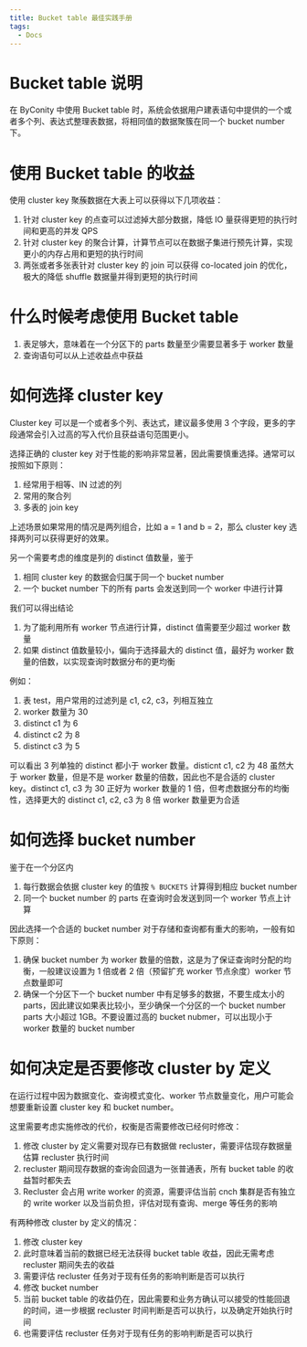 ```yaml
---
title: Bucket table 最佳实践手册
tags:
  - Docs
---
```


# Bucket table 说明

在 ByConity 中使用 Bucket table 时，系统会依据用户建表语句中提供的一个或者多个列、表达式整理表数据，将相同值的数据聚簇在同一个 bucket number 下。

# 使用 Bucket table 的收益

使用 cluster key 聚蔟数据在大表上可以获得以下几项收益：

1. 针对 cluster key 的点查可以过滤掉大部分数据，降低 IO 量获得更短的执行时间和更高的并发 QPS
2. 针对 cluster key 的聚合计算，计算节点可以在数据子集进行预先计算，实现更小的内存占用和更短的执行时间
3. 两张或者多张表针对 cluster key 的 join 可以获得 co-located join 的优化，极大的降低 shuffle 数据量并得到更短的执行时间

# 什么时候考虑使用 Bucket table

1. 表足够大，意味着在一个分区下的 parts 数量至少需要显著多于 worker 数量
2. 查询语句可以从上述收益点中获益

# 如何选择 cluster key

Cluster key 可以是一个或者多个列、表达式，建议最多使用 3 个字段，更多的字段通常会引入过高的写入代价且获益语句范围更小。

选择正确的 cluster key 对于性能的影响非常显著，因此需要慎重选择。通常可以按照如下原则：

1. 经常用于相等、IN 过滤的列
2. 常用的聚合列
3. 多表的 join key

上述场景如果常用的情况是两列组合，比如 a = 1 and b = 2，那么 cluster key 选择两列可以获得更好的效果。

另一个需要考虑的维度是列的 distinct 值数量，鉴于

1. 相同 cluster key 的数据会归属于同一个 bucket number
2. 一个 bucket number 下的所有 parts 会发送到同一个 worker 中进行计算

我们可以得出结论

1. 为了能利用所有 worker 节点进行计算，distinct 值需要至少超过 worker 数量
2. 如果 distinct 值数量较小，偏向于选择最大的 distinct 值，最好为 worker 数量的倍数，以实现查询时数据分布的更均衡

例如：

1. 表 test，用户常用的过滤列是 c1, c2, c3，列相互独立
2. worker 数量为 30
3. distinct c1 为 6
4. distinct c2 为 8
5. distinct c3 为 5

可以看出 3 列单独的 distinct 都小于 worker 数量。disticnt c1, c2 为 48 虽然大于 worker 数量，但是不是 worker 数量的倍数，因此也不是合适的 cluster key。distinct c1, c3 为 30 正好为 worker 数量的 1 倍，但考虑数据分布的均衡性，选择更大的 distinct c1, c2, c3 为 8 倍 worker 数量更为合适

# 如何选择 bucket number

鉴于在一个分区内

1. 每行数据会依据 cluster key 的值按 `% BUCKETS` 计算得到相应 bucket number
2. 同一个 bucket number 的 parts 在查询时会发送到同一个 worker 节点上计算

因此选择一个合适的 bucket number 对于存储和查询都有重大的影响，一般有如下原则：

1. 确保 bucket number 为 worker 数量的倍数，这是为了保证查询时分配的均衡，一般建议设置为 1 倍或者 2 倍（预留扩充 worker 节点余度）worker 节点数量即可
2. 确保一个分区下一个 bucket number 中有足够多的数据，不要生成太小的 parts，因此建议如果表比较小，至少确保一个分区的一个 bucket number parts 大小超过 1GB。不要设置过高的 bucket nubmer，可以出现小于 worker 数量的 bucket number

# 如何决定是否要修改 cluster by 定义

在运行过程中因为数据变化、查询模式变化、worker 节点数量变化，用户可能会想要重新设置 cluster key 和 bucket number。

这里需要考虑实施修改的代价，权衡是否需要修改已经何时修改：

1. 修改 cluster by 定义需要对现存已有数据做 recluster，需要评估现存数据量估算 recluster 执行时间
2. recluster 期间现存数据的查询会回退为一张普通表，所有 bucket table 的收益暂时都失去
3. Recluster 会占用 write worker 的资源，需要评估当前 cnch 集群是否有独立的 write worker 以及当前负担，评估对现有查询、merge 等任务的影响

有两种修改 cluster by 定义的情况：

1. 修改 cluster key
1. 此时意味着当前的数据已经无法获得 bucket table 收益，因此无需考虑 recluster 期间失去的收益
1. 需要评估 recluster 任务对于现有任务的影响判断是否可以执行
1. 修改 bucket number
1. 当前 bucket table 的收益仍在，因此需要和业务方确认可以接受的性能回退的时间，进一步根据 recluster 时间判断是否可以执行，以及确定开始执行时间
1. 也需要评估 recluster 任务对于现有任务的影响判断是否可以执行

